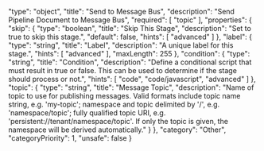   "type": "object",
  "title": "Send to Message Bus",
  "description": "Send Pipeline Document to Message Bus",
  "required": [
    "topic"
  ],
  "properties": {
    "skip": {
      "type": "boolean",
      "title": "Skip This Stage",
      "description": "Set to true to skip this stage.",
      "default": false,
      "hints": [
        "advanced"
      ]
    },
    "label": {
      "type": "string",
      "title": "Label",
      "description": "A unique label for this stage.",
      "hints": [
        "advanced"
      ],
      "maxLength": 255
    },
    "condition": {
      "type": "string",
      "title": "Condition",
      "description": "Define a conditional script that must result in true or false. This can be used to determine if the stage should process or not.",
      "hints": [
        "code",
        "code/javascript",
        "advanced"
      ]
    },
    "topic": {
      "type": "string",
      "title": "Message Topic",
      "description": "Name of topic to use for publishing messages. Valid formats include topic name string, e.g. 'my-topic'; namespace and topic delimited by '/', e.g. 'namespace/topic'; fully qualified topic URI, e.g. 'persistent://tenant/namespace/topic'. If only the topic is given, the namespace will be derived automatically."
    }
  },
  "category": "Other",
  "categoryPriority": 1,
  "unsafe": false
}
